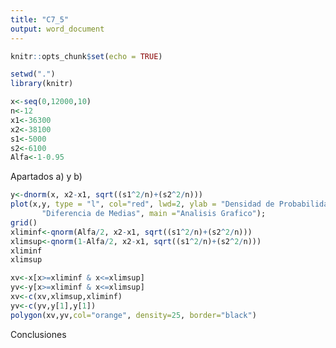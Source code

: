```yaml
---
title: "C7_5"
output: word_document
---
```


```r
knitr::opts_chunk$set(echo = TRUE)
```

```r
setwd(".")
library(knitr)

x<-seq(0,12000,10)
n<-12
x1<-36300
x2<-38100
s1<-5000
s2<-6100
Alfa<-1-0.95
```

Apartados a) y b)

```r
y<-dnorm(x, x2-x1, sqrt((s1^2/n)+(s2^2/n)))
plot(x,y, type = "l", col="red", lwd=2, ylab = "Densidad de Probabilidad", xlab =
       "Diferencia de Medias", main ="Analisis Grafico"); 
grid()
xliminf<-qnorm(Alfa/2, x2-x1, sqrt((s1^2/n)+(s2^2/n)))
xlimsup<-qnorm(1-Alfa/2, x2-x1, sqrt((s1^2/n)+(s2^2/n)))
xliminf
xlimsup

xv<-x[x>=xliminf & x<=xlimsup]
yv<-y[x>=xliminf & x<=xlimsup]
xv<-c(xv,xlimsup,xliminf)
yv<-c(yv,y[1],y[1])
polygon(xv,yv,col="orange", density=25, border="black")
```

Conclusiones
